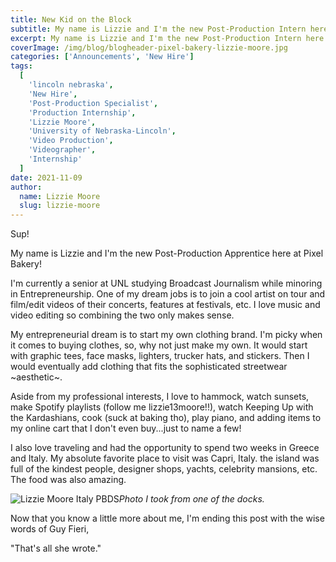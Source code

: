 ```yaml
---
title: New Kid on the Block
subtitle: My name is Lizzie and I'm the new Post-Production Intern here at Pixel Bakery!
excerpt: My name is Lizzie and I'm the new Post-Production Intern here at Pixel Bakery! I graduate from the University of Nebraska-Lincoln in August.
coverImage: /img/blog/blogheader-pixel-bakery-lizzie-moore.jpg
categories: ['Announcements', 'New Hire']
tags:
  [
    'lincoln nebraska',
    'New Hire',
    'Post-Production Specialist',
    'Production Internship',
    'Lizzie Moore',
    'University of Nebraska-Lincoln',
    'Video Production',
    'Videographer',
    'Internship'
  ]
date: 2021-11-09
author:
  name: Lizzie Moore
  slug: lizzie-moore
---
```


Sup!

My name is Lizzie and I'm the new Post-Production Apprentice here at Pixel Bakery!

I'm currently a senior at UNL studying Broadcast Journalism while minoring in Entrepreneurship. One of my dream jobs is to join a cool artist on tour and film/edit videos of their concerts, features at festivals, etc. I love music and video editing so combining the two only makes sense.

My entrepreneurial dream is to start my own clothing brand. I'm picky when it comes to buying clothes, so, why not just make my own. It would start with graphic tees, face masks, lighters, trucker hats, and stickers. Then I would eventually add clothing that fits the sophisticated streetwear ~aesthetic~.

Aside from my professional interests, I love to hammock, watch sunsets, make Spotify playlists (follow me lizzie13moore!!), watch Keeping Up with the Kardashians, cook (suck at baking tho), play piano, and adding items to my online cart that I don't even buy...just to name a few!

I also love traveling and had the opportunity to spend two weeks in Greece and Italy. My absolute favorite place to visit was Capri, Italy. the island was full of the kindest people, designer shops, yachts, celebrity mansions, etc. The food was also amazing.

![Lizzie Moore Italy PBDS](https://cdn.pixelbakery.com/img/blog/pixel-bakery-lizzie-more-italy.jpg)_Photo I took from one of the docks._

Now that you know a little more about me, I'm ending this post with the wise words of Guy Fieri,

"That's all she wrote."
